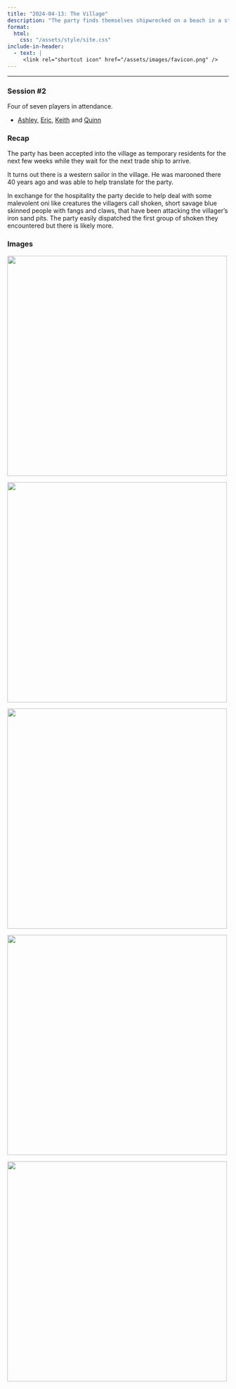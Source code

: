 ```yaml
---
title: "2024-04-13: The Village"
description: "The party finds themselves shipwrecked on a beach in a strange land."
format:
  html:
    css: "/assets/style/site.css"
include-in-header:
  - text: |
     <link rel="shortcut icon" href="/assets/images/favicon.png" />
---
```

-----
### Session #2

Four of seven players in attendance.

  * [Ashley](/characters/ahndahn.qmd), [Eric](/characters/sabin.qmd), [Keith](/characters/foster.qmd) and [Quinn](/characters/andy.qmd)

### Recap

The party has been accepted into the village as temporary residents for the next few weeks while they wait for the next trade ship to arrive.

It turns out there is a western sailor in the village. He was marooned there 40 years ago and was able to help translate for the party.

In exchange for the hospitality the party decide to help deal with some malevolent oni like creatures the villagers call shoken, short savage blue skinned people with fangs and claws, that have been attacking the villager’s iron sand pits. The party easily dispatched the first group of shoken they encountered but there is likely more.

### Images

![](/assets/images/20240413/PXL_20240414_021023409.jpg){width=500}

![](/assets/images/20240413/PXL_20240414_121945420.jpg){width=500}

![](/assets/images/20240413/ship-cog.png){width=500}

![](/assets/images/20240413/ship-junk-tiger.png){width=500}

![](/assets/images/20240413/shoken-01.png){width=500}
